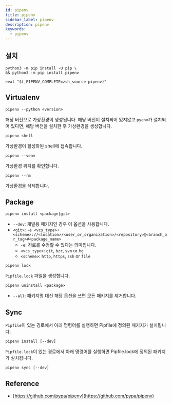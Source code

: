 ```yaml
---
id: pipenv
title: pipenv
sidebar_label: pipenv
description: pipenv
keywords:
  - pipenv
---
```


## 설치

```shell
python3 -m pip install -U pip \
&& python3 -m pip install pipenv
```

```shell title=".zshrc"
eval "$(_PIPENV_COMPLETE=zsh_source pipenv)"
```

## Virtualenv

```shell
pipenv --python <version>
```

해당 버전으로 가상환경이 생성됩니다. 해당 버전이 설치되어 있지않고 `pyenv`가 설치되어 있다면, 해당 버전을 설치한 후 가상환경을 생성합니다.

```shell
pipenv shell
```

가상환경이 활성화된 shell에 접속합니다.

```shell
pipenv --venv
```

가상환경 위치를 확인합니다.

```shell
pipenv --rm
```

가상환경을 삭제합니다.

## Package

```shell
pipenv install <package|git>
```

- `--dev`: 개발용 패키지인 경우 이 옵션을 사용합니다.
- `<git>`: `-e <vcs_type>+<scheme>://<location>/<user_or_organization>/<repository>@<branch_or_tag>#<package_name>`
  - `-e`: 경로를 수정할 수 있다는 의미입니다.
  - `<vcs_type>`: `git`, `bzr`, `svn` or `hg`
  - `<scheme>`: `http`, `https`, `ssh` or `file`

```shell
pipenv lock
```

`Pipfile.lock` 파일을 생성합니다.

```shell
pipenv uninstall <package>
```

- `--all`: 패키지명 대신 해당 옵션을 쓰면 모든 패키지를 제거합니다.

## Sync

`Pipfile`이 있는 경로에서 아래 명령어를 실행하면 Pipfile에 정의된 패키지가 설치됩니다.

```shell
pipenv install [--dev]
```

`Pipfile.lock`이 있는 경로에서 아래 명령어를 실행하면 Pipfile.lock에 정의된 패키지가 설치됩니다.

```shell
pipenv sync [--dev]
```

## Reference

- [https://github.com/pypa/pipenv](https://github.com/pypa/pipenv)
